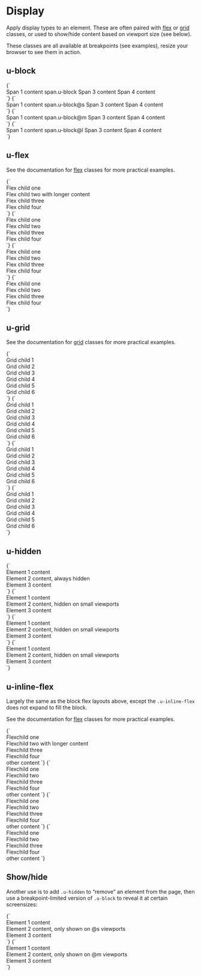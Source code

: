 
<Meta title="Utilities/display" />

# Display

Apply display types to an element. These are often paired with [flex](/docs/utilities-flex--flex-with-grow-1-child) or [grid](/docs/utilities-grid--u-grid) classes, or used to show/hide content based on viewport size (see below).

These classes are all available at breakpoints (see examples), resize your browser to see them in action.

## u-block

<Canvas isColumn>
  <Story name="u-block">
    {`
      <div class="u-bg--gray-10 u-padding-m">
        <span class="u-bg--background u-padding-xs">Span 1 content</span>
        <span class="u-block u-bg--background u-padding-xs">span.u-block</span>
        <span class="u-bg--background u-padding-xs">Span 3 content</span>
        <span class="u-bg--background u-padding-xs">Span 4 content</span>
      </div>
    `}
  </Story>
</Canvas>

<Canvas isColumn>
  <Story name="u-block@s">
    {`
      <div class="u-bg--gray-10 u-padding-m">
        <span class="u-bg--background u-padding-xs">Span 1 content</span>
        <span class="u-block@s u-bg--background u-padding-xs">span.u-block@s</span>
        <span class="u-bg--background u-padding-xs">Span 3 content</span>
        <span class="u-bg--background u-padding-xs">Span 4 content</span>
      </div>
    `}
  </Story>
  <Story name="u-block@m">
    {`
      <div class="u-bg--gray-10 u-padding-m">
        <span class="u-bg--background u-padding-xs">Span 1 content</span>
        <span class="u-block@m u-bg--background u-padding-xs">span.u-block@m</span>
        <span class="u-bg--background u-padding-xs">Span 3 content</span>
        <span class="u-bg--background u-padding-xs">Span 4 content</span>
      </div>
    `}
  </Story>
  <Story name="u-block@l">
    {`
      <div class="u-bg--gray-10 u-padding-m">
        <span class="u-bg--background u-padding-xs">Span 1 content</span>
        <span class="u-block@l u-bg--background u-padding-xs">span.u-block@l</span>
        <span class="u-bg--background u-padding-xs">Span 3 content</span>
        <span class="u-bg--background u-padding-xs">Span 4 content</span>
      </div>
    `}
  </Story>
</Canvas>

## u-flex

See the documentation for [flex](/docs/utilities-flex--flex-with-grow-1-child) classes for more practical examples.

<Canvas isColumn>
  <Story name="u-flex">
    {`
      <div class="u-flex u-padding-m u-bg--gray-10">
        <div class="a-card u-bg--background">Flex child one</div>
        <div class="a-card u-bg--background">Flex child two with longer content</div>
        <div class="a-card u-bg--background">Flex child three</div>
        <div class="a-card u-bg--background">Flex child four</div>
      </div>
    `}
  </Story>
</Canvas>

<Canvas isColumn>
  <Story name="u-flex@s">
    {`
      <div class="u-flex@s u-padding-m u-bg--gray-10">
        <div class="a-card u-bg--background">Flex child one</div>
        <div class="a-card u-bg--background">Flex child two</div>
        <div class="a-card u-bg--background">Flex child three</div>
        <div class="a-card u-bg--background">Flex child four</div>
      </div>
    `}
  </Story>
  <Story name="u-flex@m">
    {`
      <div class="u-flex@m u-padding-m u-bg--gray-10">
        <div class="a-card u-bg--background">Flex child one</div>
        <div class="a-card u-bg--background">Flex child two</div>
        <div class="a-card u-bg--background">Flex child three</div>
        <div class="a-card u-bg--background">Flex child four</div>
      </div>
    `}
  </Story>
  <Story name="u-flex@l">
    {`
      <div class="u-flex@l u-padding-m u-bg--gray-10">
        <div class="a-card u-bg--background">Flex child one</div>
        <div class="a-card u-bg--background">Flex child two</div>
        <div class="a-card u-bg--background">Flex child three</div>
        <div class="a-card u-bg--background">Flex child four</div>
      </div>
    `}
  </Story>
</Canvas>

## u-grid

See the documentation for [grid](/docs/utilities-grid--u-grid) classes for more practical examples.

<Canvas isColumn>
  <Story name="u-grid">
    {`
      <div class="u-grid u-gap-m u-padding-m u-bg--gray-10">
        <div class="u-bg--background u-padding-m a-card">Grid child 1</div>
        <div class="u-bg--background u-padding-m a-card">Grid child 2</div>
        <div class="u-bg--background u-padding-m a-card">Grid child 3</div>
        <div class="u-bg--background u-padding-m a-card">Grid child 4</div>
        <div class="u-bg--background u-padding-m a-card">Grid child 5</div>
        <div class="u-bg--background u-padding-m a-card">Grid child 6</div>
      </div>
    `}
  </Story>
</Canvas>

<Canvas isColumn>
  <Story name="u-grid@s">
    {`
      <div class="u-grid@s u-gap-m u-padding-m u-bg--gray-10">
        <div class="u-bg--background u-padding-m a-card">Grid child 1</div>
        <div class="u-bg--background u-padding-m a-card">Grid child 2</div>
        <div class="u-bg--background u-padding-m a-card">Grid child 3</div>
        <div class="u-bg--background u-padding-m a-card">Grid child 4</div>
        <div class="u-bg--background u-padding-m a-card">Grid child 5</div>
        <div class="u-bg--background u-padding-m a-card">Grid child 6</div>
      </div>
    `}
  </Story>
  <Story name="u-grid@m">
    {`
      <div class="u-grid@m u-gap-m u-padding-m u-bg--gray-10">
        <div class="u-bg--background u-padding-m a-card">Grid child 1</div>
        <div class="u-bg--background u-padding-m a-card">Grid child 2</div>
        <div class="u-bg--background u-padding-m a-card">Grid child 3</div>
        <div class="u-bg--background u-padding-m a-card">Grid child 4</div>
        <div class="u-bg--background u-padding-m a-card">Grid child 5</div>
        <div class="u-bg--background u-padding-m a-card">Grid child 6</div>
      </div>
    `}
  </Story>
  <Story name="u-grid@l">
    {`
      <div class="u-grid@l u-gap-m u-padding-m u-bg--gray-10">
        <div class="u-bg--background u-padding-m a-card">Grid child 1</div>
        <div class="u-bg--background u-padding-m a-card">Grid child 2</div>
        <div class="u-bg--background u-padding-m a-card">Grid child 3</div>
        <div class="u-bg--background u-padding-m a-card">Grid child 4</div>
        <div class="u-bg--background u-padding-m a-card">Grid child 5</div>
        <div class="u-bg--background u-padding-m a-card">Grid child 6</div>
      </div>
    `}
  </Story>
</Canvas>

## u-hidden

<Canvas isColumn>
  <Story name="u-hidden">
    {`
      <div class="u-gap-m u-padding-m u-bg--gray-10">
        <div class="u-bg--background u-padding-m a-card">Element 1 content</div>
        <div class="u-hidden u-bg--background u-padding-m a-card">Element 2 content, always hidden</div>
        <div class="u-bg--background u-padding-m a-card">Element 3 content</div>
      </div>
    `}
  </Story>
</Canvas>

<Canvas isColumn>
  <Story name="u-hidden@s">
    {`
      <div class="u-gap-m u-padding-m u-bg--gray-10">
        <div class="u-bg--background u-padding-m a-card">Element 1 content</div>
        <div class="u-hidden@s u-bg--background u-padding-m a-card">Element 2 content, hidden on small viewports</div>
        <div class="u-bg--background u-padding-m a-card">Element 3 content</div>
      </div>
    `}
  </Story>
  <Story name="u-hidden@m">
    {`
      <div class="u-gap-m u-padding-m u-bg--gray-10">
        <div class="u-bg--background u-padding-m a-card">Element 1 content</div>
        <div class="u-hidden@m u-bg--background u-padding-m a-card">Element 2 content, hidden on small viewports</div>
        <div class="u-bg--background u-padding-m a-card">Element 3 content</div>
      </div>
    `}
  </Story>
  <Story name="u-hidden@l">
    {`
      <div class="u-gap-m u-padding-m u-bg--gray-10">
        <div class="u-bg--background u-padding-m a-card">Element 1 content</div>
        <div class="u-hidden@l u-bg--background u-padding-m a-card">Element 2 content, hidden on small viewports</div>
        <div class="u-bg--background u-padding-m a-card">Element 3 content</div>
      </div>
    `}
  </Story>
</Canvas>

## u-inline-flex

Largely the same as the block flex layouts above, except the `.u-inline-flex` does not expand to fill the block.

See the documentation for [flex](/docs/utilities-flex--flex-with-grow-1-child) classes for more practical examples.

<Canvas isColumn>
  <Story name="u-inline-flex">
    {`
      <div class="u-inline-flex u-padding-m u-bg--gray-10">
        <div class="a-card u-bg--background">Flexchild one</div>
        <div class="a-card u-bg--background">Flexchild two with longer content</div>
        <div class="a-card u-bg--background">Flexchild three</div>
        <div class="a-card u-bg--background">Flexchild four</div>
      </div>
      other content
    `}
  </Story>
</Canvas>

<Canvas isColumn>
  <Story name="u-inline-flex@s">
    {`
      <div class="u-inline-flex@s u-padding-m u-bg--gray-10">
        <div class="a-card u-bg--background">Flexchild one</div>
        <div class="a-card u-bg--background">Flexchild two</div>
        <div class="a-card u-bg--background">Flexchild three</div>
        <div class="a-card u-bg--background">Flexchild four</div>
      </div>
      other content
    `}
  </Story>
  <Story name="u-inline-flex@m">
    {`
      <div class="u-inline-flex@m u-padding-m u-bg--gray-10">
        <div class="a-card u-bg--background">Flexchild one</div>
        <div class="a-card u-bg--background">Flexchild two</div>
        <div class="a-card u-bg--background">Flexchild three</div>
        <div class="a-card u-bg--background">Flexchild four</div>
      </div>
      other content
    `}
  </Story>
  <Story name="u-inline-flex@l">
    {`
      <div class="u-inline-flex@l u-padding-m u-bg--gray-10">
        <div class="a-card u-bg--background">Flexchild one</div>
        <div class="a-card u-bg--background">Flexchild two</div>
        <div class="a-card u-bg--background">Flexchild three</div>
        <div class="a-card u-bg--background">Flexchild four</div>
      </div>
      other content
    `}
  </Story>
</Canvas>

## Show/hide

Another use is to add `.u-hidden` to “remove” an element from the page, then use a breakpoint-limited version of `.u-block` to reveal it at certain screensizes:

<Canvas isColumn>
  <Story name="Show only @s">
    {`
      <div class="u-inline-flex@l u-padding-m u-bg--gray-10">
        <div class="a-card u-bg--background">Element 1 content</div>
        <div class="u-hidden u-block@s a-card u-bg--background">Element 2 content, only shown on @s viewports</div>
        <div class="a-card u-bg--background">Element 3 content</div>
      </div>
    `}
  </Story>
  <Story name="Show only @m">
    {`
      <div class="u-inline-flex@l u-padding-m u-bg--gray-10">
        <div class="a-card u-bg--background">Element 1 content</div>
        <div class="u-hidden u-block@m a-card u-bg--background">Element 2 content, only shown on @m viewports</div>
        <div class="a-card u-bg--background">Element 3 content</div>
      </div>
    `}
  </Story>
</Canvas>
